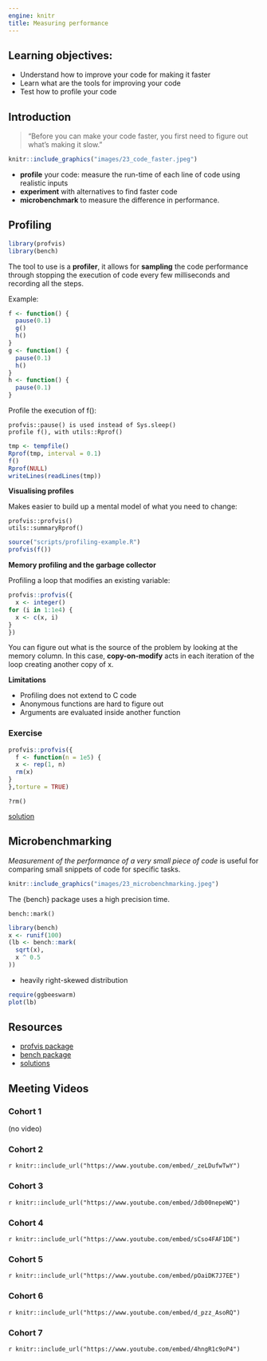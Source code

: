 ```yaml
---
engine: knitr
title: Measuring performance
---
```


## Learning objectives:

- Understand how to improve your code for making it faster
- Learn what are the tools for improving your code
- Test how to profile your code


## Introduction

> "Before you can make your code faster, you first need to figure out what’s making it slow."


```r
knitr::include_graphics("images/23_code_faster.jpeg")
```


- **profile** your code: measure the run-time of each line of code using realistic inputs
- **experiment** with alternatives to find faster code
- **microbenchmark** to measure the difference in performance.



## Profiling

```r
library(profvis)
library(bench)
```


The tool to use is a **profiler**, it allows for **sampling** the code performance through stopping the execution of code every few milliseconds and recording all the steps.

Example:

```r
f <- function() {
  pause(0.1)
  g()
  h()
}
g <- function() {
  pause(0.1)
  h()
}
h <- function() {
  pause(0.1)
}
```

Profile the execution of f():

    profvis::pause() is used instead of Sys.sleep()
    profile f(), with utils::Rprof()
    
```r
tmp <- tempfile()
Rprof(tmp, interval = 0.1)
f()
Rprof(NULL)
writeLines(readLines(tmp))
```
    
    
**Visualising profiles**

Makes easier to build up a mental model of what you need to change:

    profvis::profvis()
    utils::summaryRprof()

```r
source("scripts/profiling-example.R")
profvis(f())
```

**Memory profiling and the garbage collector**

Profiling a loop that modifies an existing variable:
```r
profvis::profvis({
  x <- integer()
for (i in 1:1e4) {
  x <- c(x, i)
}
})
```

You can figure out what is the source of the problem by looking at the memory column. In this case, **copy-on-modify** acts in each iteration of the loop creating another copy of x.


**Limitations**

- Profiling does not extend to C code
- Anonymous functions are hard to figure out
- Arguments are evaluated inside another function


### Exercise
```r
profvis::profvis({
  f <- function(n = 1e5) {
  x <- rep(1, n)
  rm(x)
}
},torture = TRUE)
```

    ?rm()
    
[solution](https://advanced-r-solutions.rbind.io/measuring-performance.html)    
    
## Microbenchmarking


*Measurement of the performance of a very small piece of code* is useful for comparing small snippets of code for specific tasks.

```r
knitr::include_graphics("images/23_microbenchmarking.jpeg")
```


The {bench} package uses a high precision time.

    bench::mark()
    
    
```r
library(bench)
x <- runif(100)
(lb <- bench::mark(
  sqrt(x),
  x ^ 0.5
))
```
- heavily right-skewed distribution


```r
require(ggbeeswarm)
plot(lb)
```


## Resources

- [profvis package](https://rstudio.github.io/profvis/)
- [bench package](https://cran.r-project.org/web/packages/bench/bench.pdf)
- [solutions](https://advanced-r-solutions.rbind.io/measuring-performance.html)







## Meeting Videos

### Cohort 1

(no video)

### Cohort 2

`r knitr::include_url("https://www.youtube.com/embed/_zeLDufwTwY")`

### Cohort 3

`r knitr::include_url("https://www.youtube.com/embed/Jdb00nepeWQ")`

### Cohort 4

`r knitr::include_url("https://www.youtube.com/embed/sCso4FAF1DE")`

### Cohort 5

`r knitr::include_url("https://www.youtube.com/embed/pOaiDK7J7EE")`

### Cohort 6

`r knitr::include_url("https://www.youtube.com/embed/d_pzz_AsoRQ")`

### Cohort 7

`r knitr::include_url("https://www.youtube.com/embed/4hngR1c9oP4")`
